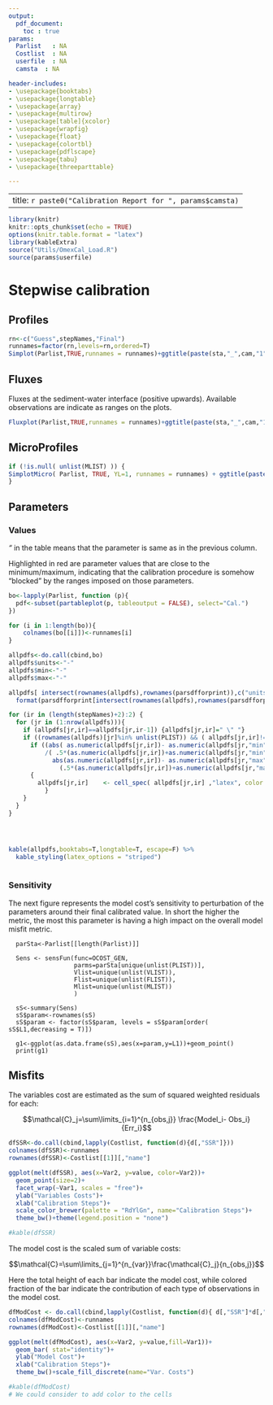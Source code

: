 ```yaml
---
output:
  pdf_document:
    toc : true
params:
  Parlist   : NA
  Costlist  : NA
  userfile  : NA
  camsta  : NA

header-includes:
- \usepackage{booktabs}
- \usepackage{longtable}
- \usepackage{array}
- \usepackage{multirow}
- \usepackage[table]{xcolor}
- \usepackage{wrapfig}
- \usepackage{float}
- \usepackage{colortbl}
- \usepackage{pdflscape}
- \usepackage{tabu}
- \usepackage{threeparttable}

---
```


---
title: `r paste0("Calibration Report for ", params$camsta)`
---

```r
library(knitr)
knitr::opts_chunk$set(echo = TRUE)
options(knitr.table.format = "latex")
library(kableExtra)
source("Utils/OmexCal_Load.R")
source(params$userfile)
```
# Stepwise calibration

## Profiles

```r
rn<-c("Guess",stepNames,"Final")
runnames=factor(rn,levels=rn,ordered=T)
Simplot(Parlist,TRUE,runnames = runnames)+ggtitle(paste(sta,"_",cam,"1"))
```

\pagebreak

## Fluxes

Fluxes at the sediment-water interface (positive upwards). Available observations are indicate as ranges on the plots.

```r
Fluxplot(Parlist,TRUE,runnames = runnames)+ggtitle(paste(sta,"_",cam,"1"))
```

\pagebreak

## MicroProfiles

```r
if (!is.null( unlist(MLIST) )) { 
SimplotMicro( Parlist, TRUE, YL=1, runnames = runnames) + ggtitle(paste(sta,"_",cam,"1"))
}
```

\pagebreak

## Parameters

### Values
*"* in the table means that the parameter is same as in the previous column. 

Highlighted in red are parameter values that are close to the minimum/maximum, indicating that the calibration procedure is somehow "blocked" by the ranges imposed on those parameters.

```r
bo<-lapply(Parlist, function (p){
  pdf<-subset(partableplot(p, tableoutput = FALSE), select="Cal.")
})

for (i in 1:length(bo)){
    colnames(bo[[i]])<-runnames[i]
}

allpdfs<-do.call(cbind,bo)
allpdfs$units<-"-"
allpdfs$min<-"-"
allpdfs$max<-"-"

allpdfs[ intersect(rownames(allpdfs),rownames(parsdfforprint)),c("units","min","max")]<-
  format(parsdfforprint[intersect(rownames(allpdfs),rownames(parsdfforprint)), c("unit","min","max")], digits = 3,nsmall=0,scientific=F,drop0trailing=T)

for (ir in (length(stepNames)+2):2) {
  for (jr in (1:nrow(allpdfs))){
    if (allpdfs[jr,ir]==allpdfs[jr,ir-1]) {allpdfs[jr,ir]=" \" "}
    if ((rownames(allpdfs)[jr]%in% unlist(PLIST)) && ( allpdfs[jr,ir]!=" \" ")){
      if ((abs( as.numeric(allpdfs[jr,ir])- as.numeric(allpdfs[jr,"min"]))
          /( .5*(as.numeric(allpdfs[jr,ir])+as.numeric(allpdfs[jr,"min"]))+1e-14)<0.02)|(
            abs(as.numeric(allpdfs[jr,ir])- as.numeric(allpdfs[jr,"max"]))/
              (.5*(as.numeric(allpdfs[jr,ir])+as.numeric(allpdfs[jr,"max"])))<0.02))
      {
        allpdfs[jr,ir]    <- cell_spec( allpdfs[jr,ir] ,"latex", color ="red")
          }
    }
  }
}




kable(allpdfs,booktabs=T,longtable=T, escape=F) %>% 
  kable_styling(latex_options = "striped")
 
```

### Sensitivity

The next figure represents the model cost's sensitivity to perturbation of the parameters around their final calibrated value. 
In short the higher the metric, the most this parameter is having a high impact on the overall model misfit metric.

```{recho=FALSE, warning=FALSE}

  parSta<-Parlist[[length(Parlist)]]

  Sens <- sensFun(func=OCOST_GEN,
                  parms=parSta[unique(unlist(PLIST))],
                  Vlist=unique(unlist(VLIST)),
                  Flist=unique(unlist(FLIST)),
                  Mlist=unique(unlist(MLIST))
                  )

  sS<-summary(Sens)
  sS$param<-rownames(sS)
  sS$param <- factor(sS$param, levels = sS$param[order( sS$L1,decreasing = T)])
  
  g1<-ggplot(as.data.frame(sS),aes(x=param,y=L1))+geom_point()
  print(g1)
```

\pagebreak

## Misfits

The variables cost are estimated as the sum of squared weighted residuals for each: 

$$\mathcal{C}_j=\sum\limits_{i=1}^{n_{obs,j}} \frac{Model_i- Obs_i}{Err_i}$$

```r

dfSSR<-do.call(cbind,lapply(Costlist, function(d){d[,"SSR"]}))
colnames(dfSSR)<-runnames
rownames(dfSSR)<-Costlist[[1]][,"name"]

ggplot(melt(dfSSR), aes(x=Var2, y=value, color=Var2))+
  geom_point(size=2)+
  facet_wrap(~Var1, scales = "free")+
  ylab("Variables Costs")+
  xlab("Calibration Steps")+
  scale_color_brewer(palette = "RdYlGn", name="Calibration Steps")+
  theme_bw()+theme(legend.position = "none")

#kable(dfSSR)
```

The model cost is the scaled sum of variable costs: 

$$\mathcal{C}=\sum\limits_{j=1}^{n_{var}}\frac{\mathcal{C}_j}{n_{obs,j}}$$

Here the total height of each bar indicate the model cost, while colored fraction of the bar indicate the contribution of each type of observations in the model cost.


```r
dfModCost <- do.call(cbind,lapply(Costlist, function(d){ d[,"SSR"]*d[,"scale"]  }))
colnames(dfModCost)<-runnames
rownames(dfModCost)<-Costlist[[1]][,"name"]

ggplot(melt(dfModCost), aes(x=Var2, y=value,fill=Var1))+
  geom_bar( stat="identity")+
  ylab("Model Cost")+
  xlab("Calibration Steps")+
  theme_bw()+scale_fill_discrete(name="Var. Costs")

#kable(dfModCost)
# We could consider to add color to the cells 
```



